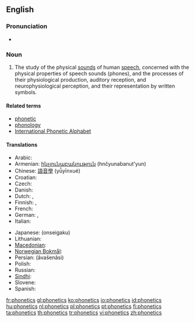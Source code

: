 ==English==
{{wikipedia}}

===Pronunciation===
* {{IPA|/fəˈnɛtɪks/}}

===Noun===
{{en-noun|-}}

# {{linguistics}} The study of the physical [[sounds]] of human [[speech]], concerned with the physical properties of speech sounds (phones), and the processes of their physiological production, auditory reception, and neurophysiological perception, and their representation by written symbols.

====Related terms====
* [[phonetic]]
* [[phonology]]
* [[International Phonetic Alphabet]]

====Translations====
{{trans-top|study of speech sounds and their representation by written symbols}}
* Arabic: {{t-|ar|صوتيات|p|tr=ʂautiyāt|sc=Arab}}
* Armenian: [[հնչյունաբանություն]] (hnčyunabanut'yun)
* Chinese: [[語音學]] (yǚyīnxué)
* Croatian: {{t-|hr|fonetika|f}}
* Czech: {{t-|cs|fonetika|f}}
* Danish: {{t+|da|fonetik|c}}
* Dutch: {{t+|nl|fonetiek|f}}, {{t|nl|klankleer|m|f}}
* Finnish: {{t+|fi|fonetiikka}}, {{t-|fi|äänneoppi}}
* French: {{t+|fr|phonétique|f}}
* German: {{t+|de|Phonetik|f}}, {{t|de|Lautlehre|f}}
* Italian: {{t+|it|fonetica|f}}
{{trans-mid}}
* Japanese: {{Jpan|[[音声学]]}} (onseigaku)
* Lithuanian: {{t+|lt|fonetika|f|xs=Lithuanian}}
* [[Macedonian]]: {{t-|mk|фонетика|f|tr=fonétika|xs=Macedonian}}
* [[Norwegian Bokmål]]: {{tø|nb|fonetikk|m}}
* Persian: {{fa-Arab|[[آواشناسی]]}} (âvašenâsi)
* Polish: {{t-|pl|fonetyka|f}}
* Russian: {{t+|ru|фонетика|f|tr=fonétika|sc=Cyrl}}
* [[Sindhi]]: {{sd-Arab|[[وايوڪيات]]}} {{f}}
* Slovene: {{t-|sl|fonetika}}
* Spanish: {{t-|es|fonética|f}}
{{trans-bottom}}

[[fr:phonetics]]
[[gl:phonetics]]
[[ko:phonetics]]
[[io:phonetics]]
[[id:phonetics]]
[[hu:phonetics]]
[[nl:phonetics]]
[[pl:phonetics]]
[[pt:phonetics]]
[[fi:phonetics]]
[[ta:phonetics]]
[[th:phonetics]]
[[tr:phonetics]]
[[vi:phonetics]]
[[zh:phonetics]]